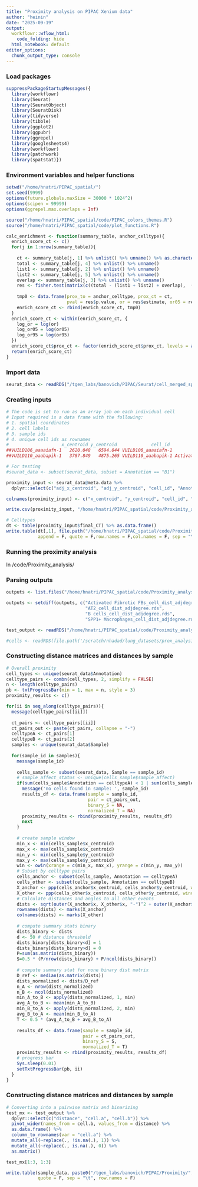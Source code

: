 ```yaml
---
title: "Proximity analysis on PIPAC Xenium data"
author: "heinin"
date: "2025-09-19"
output:
  workflowr::wflow_html:
    code_folding: hide
  html_notebook: default
editor_options:
  chunk_output_type: console
---
```


### Load packages

```r

suppressPackageStartupMessages({
  library(workflowr)
  library(Seurat)
  library(SeuratObject)
  library(SeuratDisk)
  library(tidyverse)
  library(tibble)
  library(ggplot2)
  library(ggpubr)
  library(ggrepel)
  library(googlesheets4)
  library(workflowr)
  library(patchwork)
  library(spatstat)})

```

### Environment variables and helper functions

```r

setwd("/home/hnatri/PIPAC_spatial/")
set.seed(9999)
options(future.globals.maxSize = 30000 * 1024^2)
options(scipen = 99999)
options(ggrepel.max.overlaps = Inf)

source("/home/hnatri/PIPAC_spatial/code/PIPAC_colors_themes.R")
source("/home/hnatri/PIPAC_spatial/code/plot_functions.R")

calc_enrichment <- function(summary_table, anchor_celltype){
  enrich_score_ct <- c()
  for(j in 1:nrow(summary_table)){
    
    ct <- summary_table[j, 1] %>% unlist() %>% unname() %>% as.character()
    total <- summary_table[j, 4] %>% unlist() %>% unname()
    list1 <- summary_table[j, 2] %>% unlist() %>% unname()
    list2 <- summary_table[j, 5] %>% unlist() %>% unname()
    overlap <- summary_table[j, 3] %>% unlist() %>% unname()
    res <- fisher.test(matrix(c((total - (list1 + list2) + overlap),  (list1-overlap),  (list2 - overlap), overlap), nrow=2))
    
    tmp0 <- data.frame(prox_to = anchor_celltype, prox_ct = ct, 
                       pval = res$p.value, or = res$estimate, or05 = res$conf.int[1], or95 = res$conf.int[2])
    enrich_score_ct <- rbind(enrich_score_ct, tmp0)
  }
  enrich_score_ct <- within(enrich_score_ct, {
    log_or = log(or)
    log_or05 = log(or05)
    log_or95 = log(or95)
  })
  enrich_score_ct$prox_ct <- factor(enrich_score_ct$prox_ct, levels = as.character(enrich_score_ct[order(enrich_score_ct$or, decreasing = F),]$prox_ct))
  return(enrich_score_ct)
}

```

### Import data

```r

seurat_data <- readRDS("/tgen_labs/banovich/PIPAC/Seurat/cell_merged_spatial_filtered_splitsamples_clustered_NC50_NN20_PC20_Seurat_denoIST_metadata_ncells3k_nk20_niches.rds")

```

### Creating inputs

```r

# The code is set to run as an array job on each individual cell 
# Input required is a data frame with the following:
# 1. spatial coordinates 
# 2. cell labels
# 3. sample ids 
# 4. unique cell ids as rownames 
#                    x_centroid y_centroid             cell_id               final_CT   sample
##VUILD106_aaaaiafn-1   2620.048   6594.044 VUILD106_aaaaiafn-1                    AT2 VUILD106
##VUILD110_aaabapik-1   3787.849   4875.265 VUILD110_aaabapik-1 Activated Fibrotic FBs VUILD110

# For testing
#seurat_data <- subset(seurat_data, subset = Annotation == "B1")

proximity_input <- seurat_data@meta.data %>%
  dplyr::select(c("adj_x_centroid", "adj_y_centroid", "cell_id", "Annotation", "Sample"))

colnames(proximity_input) <- c("x_centroid", "y_centroid", "cell_id", "final_CT", "sample")

write.csv(proximity_input, "/home/hnatri/PIPAC_spatial/code/Proximity_analysis/data/PIPAC_proximity_input.csv")

# Celltypes
dt <- table(proximity_input$final_CT) %>% as.data.frame()
write.table(dt[,1], file.path("/home/hnatri/PIPAC_spatial/code/Proximity_analysis/data/", "example_celltype_list.txt"),
            append = F, quote = F,row.names = F,col.names = F, sep = "\t")

```

### Running the proximity analysis

In /code/Proximity_analysis/

### Parsing outputs

```r

outputs <- list.files("/home/hnatri/PIPAC_spatial/code/Proximity_analysis/output")

outputs <- setdiff(outputs, c("Activated Fibrotic FBs_cell_dist_adjdegree.rds",
                              "AT2_cell_dist_adjdegree.rds",
                              "B cells_cell_dist_adjdegree.rds",
                              "SPP1+ Macrophages_cell_dist_adjdegree.rds"))

test_output <- readRDS("/home/hnatri/PIPAC_spatial/code/Proximity_analysis/output/Stromal1_cell_dist_adjdegree.rds")

#cells <- readRDS(file.path('/scratch/nhadad/lung_datasets/prox_analysis_av/spp_proximity_analysis/input/', "AV_metadata_clean_wFAPanno.rds"))

```

### Constructing distance matrices and distances by sample

```r

# Overall proximity
cell_types <- unique(seurat_data$Annotation)
celltype_pairs <- combn(cell_types, 2, simplify = FALSE) 
n <- length(celltype_pairs)
pb <- txtProgressBar(min = 1, max = n, style = 3)
proximity_results <- c()

for(ii in seq_along(celltype_pairs)){
  message(celltype_pairs[[ii]])
  
  ct_pairs <- celltype_pairs[[ii]]
  ct_pairs_out <- paste(ct_pairs, collapse = "-")
  celltypeA <- ct_pairs[1]
  celltypeB <- ct_pairs[2]
  samples <- unique(seurat_data$Sample)
  
  for(sample_id in samples){
    message(sample_id)
    
    cells_sample <- subset(seurat_data, Sample == sample_id)
    # sample_affect_status <- unique(cells_sample$sample_affect)
    if(sum(cells_sample$Annotation == celltypeA) < 1 | sum(cells_sample$Annotation == celltypeB) < 1){
      message('no cells found in sample: ', sample_id)
      results_df <- data.frame(sample = sample_id,
                               pair = ct_pairs_out,
                               binary_S = NA, 
                               normalized_T = NA)
      proximity_results <- rbind(proximity_results, results_df)
      next
    }
    
    # create sample window
    min_x <- min(cells_sample$x_centroid)
    max_x <- max(cells_sample$x_centroid)
    min_y <- min(cells_sample$y_centroid)
    max_y <- max(cells_sample$y_centroid)
    win <- owin(xrange = c(min_x, max_x), yrange = c(min_y, max_y))
    # Subset by celltype pairs
    cells_anchor <- subset(cells_sample, Annotation == celltypeA)
    cells_other <- subset(cells_sample, Annotation == celltypeB)
    X_anchor <- ppp(cells_anchor$x_centroid, cells_anchor$y_centroid, window = win, marks = cells_anchor$cell_id)
    X_other <- ppp(cells_other$x_centroid, cells_other$y_centroid, window = win, marks = cells_other$cell_id)
    # Calculate distances and angles to all other events
    dists <- sqrt(outer(X_anchor$x, X_other$x, "-")^2 + outer(X_anchor$y, X_other$y, "-")^2)
    rownames(dists) <- marks(X_anchor)
    colnames(dists) <- marks(X_other)
    
    # compute summary stats binary
    dists_binary <- dists
    d <- 50 # distance threshold 
    dists_binary[dists_binary<d] = 1
    dists_binary[dists_binary>d] = 0
    P=sum(as.matrix(dists_binary))
    S=0.5 * (P/nrow(dists_binary) + P/ncol(dists_binary))
    
    # compute summary stat for none binary dist matrix
    D_ref <- median(as.matrix(dists))
    dists_normalized <- dists/D_ref
    n_A <- nrow(dists_normalized)
    n_B <- ncol(dists_normalized)
    min_A_to_B <- apply(dists_normalized, 1, min)
    avg_A_to_B <- mean(min_A_to_B)
    min_B_to_A <- apply(dists_normalized, 2, min)
    avg_B_to_A <- mean(min_B_to_A)
    T <- 0.5 * (avg_A_to_B + avg_B_to_A)
    
    results_df <- data.frame(sample = sample_id,
                             pair = ct_pairs_out,
                             binary_S = S, 
                             normalized_T = T)
    proximity_results <- rbind(proximity_results, results_df)
    # progress bar
    Sys.sleep(0.01)
    setTxtProgressBar(pb, ii)
  }
}

```

### Constructing distance matrices and distances by sample

```r

# Converting into a pairwise matrix and binarizing
test_mx <- test_output %>% 
  dplyr::select(c("distance", "cell.a", "cell.b")) %>%
  pivot_wider(names_from = cell.b, values_from = distance) %>%
  as.data.frame() %>%
  column_to_rownames(var = "cell.a") %>%
  mutate_all(~replace(., !is.na(.), 1)) %>%
  mutate_all(~replace(., is.na(.), 0)) %>%
  as.matrix()

test_mx[1:3, 1:3]

write.table(sample_data, paste0("/tgen_labs/banovich/PIPAC/Proximity/", ct, "_proximity.tsv"),
            quote = F, sep = "\t", row.names = F)

```


